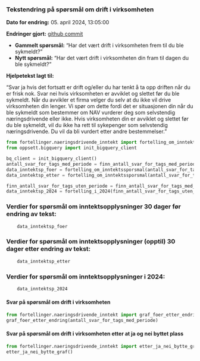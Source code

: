 :::{.column-body}
### Tekstendring på spørsmål om drift i virksomheten

**Dato for endring:** 05. april 2024, 13:05:00

**Endringer gjort:** [github commit](https://github.com/navikt/sykepengesoknad-frontend/commit/eda2df9899dbf15f81eaa10b35b2f2a143088150)

- **Gammelt spørsmål:** "Har det vært drift i virksomheten frem til du ble sykmeldt?"
- **Nytt spørsmål:** "Har det vært drift i virksomheten din fram til dagen du ble sykmeldt?"

**Hjelpetekst lagt til:**

"Svar ja hvis det fortsatt er drift og/eller du har tenkt å ta opp driften når du er frisk nok. Svar nei hvis virksomheten er avviklet og slettet før du ble sykmeldt. Når du avvikler et firma velger du selv at du ikke vil drive virksomheten din lenger. Vi spør om dette fordi det er situasjonen din når du ble sykmeldt som bestemmer om NAV vurderer deg som selvstendig næringsdrivende eller ikke. Hvis virksomheten din er avviklet og slettet før du ble sykmeldt, vil du ikke ha rett til sykepenger som selvstendig næringsdrivende. Du vil da bli vurdert etter andre bestemmelser."
:::

```python
from fortellinger.naeringsdrivende_inntekt import fortelling_om_inntektssporsmal, finn_antall_svar_for_tags_med_periode, fortelling_i_2024
from oppsett.bigquery import init_bigquery_client

bq_client = init_bigquery_client()
antall_svar_for_tags_med_periode = finn_antall_svar_for_tags_med_periode(bq_client)
data_inntektsp_foer = fortelling_om_inntektssporsmal(antall_svar_for_tags_med_periode, 'foer')
data_inntektsp_etter = fortelling_om_inntektssporsmal(antall_svar_for_tags_med_periode, 'etter')

finn_antall_svar_for_tags_uten_periode = finn_antall_svar_for_tags_med_periode(bq_client, True)
data_inntektsp_2024 = fortelling_i_2024(finn_antall_svar_for_tags_uten_periode)

```

::: {.callout-note collapse="true"}
### Verdier for spørsmål om inntektsopplysninger **30 dager før** endring av tekst:
```python
    data_inntektsp_foer
```
:::

::: {.callout-note collapse="true"}
### Verdier for spørsmål om inntektsopplysninger **(opptil) 30 dager etter** endring av tekst:
```python
    data_inntektsp_etter
```
:::

::: {.callout-note collapse="true"}
### Verdier for spørsmål om inntektsopplysninger i 2024:
```python
    data_inntektsp_2024
```
:::

#### Svar på spørsmål om drift i virksomheten
```python
from fortellinger.naeringsdrivende_inntekt import graf_foer_etter_endring
graf_foer_etter_endring(antall_svar_for_tags_med_periode)

```


#### Svar på spørsmål om drift i virksomheten etter at ja og nei byttet plass
```python
from fortellinger.naeringsdrivende_inntekt import etter_ja_nei_bytte_graf
etter_ja_nei_bytte_graf()

```
